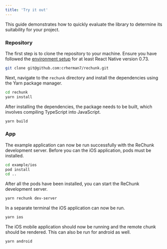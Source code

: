 ```yaml
---
title: 'Try it out'
---
```


This guide demonstrates how to quickly evaluate the library to determine its suitability for your project.

### Repository

The first step is to clone the repository to your machine. Ensure you have followed the [environment setup](https://reactnative.dev/docs/0.73/getting-started) for at least React Native version 0.73.

```sh
git clone git@github.com:crherman7/rechunk.git
```

Next, navigate to the `rechunk` directory and install the dependencies using the Yarn package manager.

```sh
cd rechunk
yarn install
```

After installing the dependencies, the package needs to be built, which involves compiling TypeScript into JavaScript.

```sh
yarn build
```

### App

The example application can now be run successfully with the ReChunk development server. Before you can the iOS application, pods must be installed.

```sh
cd example/ios
pod install
cd ..
```

After all the pods have been installed, you can start the ReChunk development server.

```sh
yarn rechunk dev-server
```

In a separate terminal the iOS application can now be run.

```sh
yarn ios
```

The iOS mobile application should now be running and the remote chunk should be rendered. This can also be run for android as well.

```sh
yarn android
```

